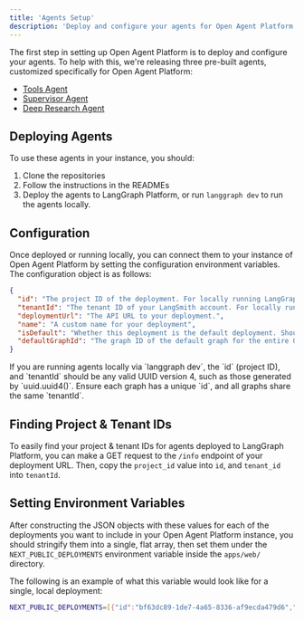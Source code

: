 ```yaml
---
title: 'Agents Setup'
description: 'Deploy and configure your agents for Open Agent Platform'
---
```


The first step in setting up Open Agent Platform is to deploy and configure your agents. To help with this, we're releasing three pre-built agents, customized specifically for Open Agent Platform:

- [Tools Agent](https://github.com/langchain-ai/oap-langgraph-tools-agent)
- [Supervisor Agent](https://github.com/langchain-ai/oap-agent-supervisor)
- [Deep Research Agent](https://github.com/langchain-ai/oap-deep-researcher)

## Deploying Agents

To use these agents in your instance, you should:

1. Clone the repositories
2. Follow the instructions in the READMEs
3. Deploy the agents to LangGraph Platform, or run `langgraph dev` to run the agents locally.

## Configuration

Once deployed or running locally, you can connect them to your instance of Open Agent Platform by setting the configuration environment variables. The configuration object is as follows:

```json
{
  "id": "The project ID of the deployment. For locally running LangGraph servers, this can be any UUID Version 4.",
  "tenantId": "The tenant ID of your LangSmith account. For locally running LangGraph servers, this can be any UUID Version 4.",
  "deploymentUrl": "The API URL to your deployment.",
  "name": "A custom name for your deployment",
  "isDefault": "Whether this deployment is the default deployment. Should only be set to true for one deployment.",
  "defaultGraphId": "The graph ID of the default graph for the entire OAP instance. We recommend this is set to the graph ID of a graph which supports RAG & MCP tools. This must be set in the same deployment which isDefault is set to true on. Optional, but required in at least one deployment.",
}
```
  <Tip>
    If you are running agents locally via `langgraph dev`, the `id` (project ID), and `tenantId` should be any valid UUID version 4, such as those generated by `uuid.uuid4()`. Ensure each graph has a unique `id`, and all graphs share the same `tenantId`.
  </Tip>

## Finding Project & Tenant IDs

To easily find your project & tenant IDs for agents deployed to LangGraph Platform, you can make a GET request to the `/info` endpoint of your deployment URL. Then, copy the `project_id` value into `id`, and `tenant_id` into `tenantId`.

## Setting Environment Variables

After constructing the JSON objects with these values for each of the deployments you want to include in your Open Agent Platform instance, you should stringify them into a single, flat array, then set them under the `NEXT_PUBLIC_DEPLOYMENTS` environment variable inside the `apps/web/` directory.

The following is an example of what this variable would look like for a single, local deployment:

```bash
NEXT_PUBLIC_DEPLOYMENTS=[{"id":"bf63dc89-1de7-4a65-8336-af9ecda479d6","deploymentUrl":"http://localhost:2024","tenantId":"42d732b3-1324-4226-9fe9-513044dceb58","name":"Local deployment","isDefault":true,"defaultGraphId":"agent"}]
```
